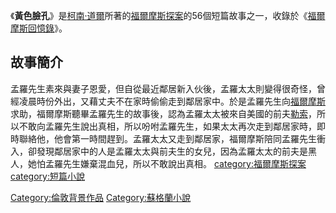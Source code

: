 {{infobox Book | 
| name            = 黃色臉孔
|  title_orig    = '''''The Adventure of the Yellow Face'''''
|image =
|   image_caption =
| author        = [[柯南·道爾|柯南·道爾]]
| country         = {{UK}}
| language        = [[英文|英文]]
| series          = 
|  genre         = [[短篇小說|短篇小說]]
|   release_date  = 1894年
}}
《'''黃色臉孔'''》是[[柯南·道爾|柯南·道爾]]所著的[[福爾摩斯探案|福爾摩斯探案]]的56個短篇故事之一，收錄於《[[福爾摩斯回憶錄|福爾摩斯回憶錄]]》。
==故事簡介==
孟羅先生素來與妻子恩愛，但自從最近鄰居新入伙後，孟羅太太則變得很奇怪，曾經凌晨時份外出，又藉丈夫不在家時偷偷走到鄰居家中。於是孟羅先生向[[福爾摩斯|福爾摩斯]]求助，福爾摩斯聽畢孟羅先生的故事後，認為孟羅太太被來自美國的前夫[[勒索|勒索]]，所以不敢向孟羅先生說出真相，所以吩咐孟羅先生，如果太太再次走到鄰居家時，即時聯絡他，他會第一時間趕到。孟羅太太又走到鄰居家，福爾摩斯陪同孟羅先生衝入，卻發現鄰居家中的人是孟羅太太與前夫生的女兒，因為孟羅太太的前夫是黑人，她怕孟羅先生嫌棄混血兒，所以不敢說出真相。
{{福爾摩斯回憶錄}}
[[category:福爾摩斯探案|category:福爾摩斯探案]]
[[category:短篇小說|category:短篇小說]]
[[Category:倫敦背景作品|Category:倫敦背景作品]]
[[Category:蘇格蘭小說|Category:蘇格蘭小說]]